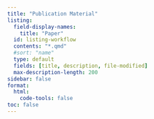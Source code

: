 ```yaml
---
title: "Publication Material"
listing:
  field-display-names:
    title: "Paper"
  id: listing-workflow
  contents: "*.qmd"
  #sort: "name"
  type: default
  fields: [title, description, file-modified]
  max-description-length: 200
sidebar: false
format:
  html:
    code-tools: false
toc: false
---
```

